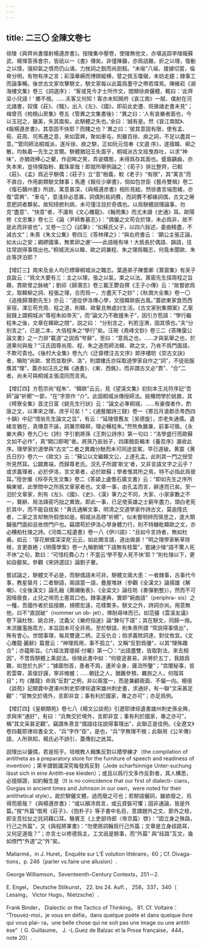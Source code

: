 ```yaml
---
---
---
```

title: 二三〇 全陳文卷七
---




徐陵《與齊尚書僕射楊遵彦書》。按陵集中壓卷，使陵無他文，亦堪追踪李陵報蘇武、楊惲答孫會宗，皆祇以一《書》傳矣。非僅陳籲，亦爲詰難，折之以理，復動之以情，强抑氣之憤而仍山涌，力挫詞之鋭而尚劍銛。“未喻”八端，援據切當，倫脊分明，有物有序之言；彩藻華縟而博辯縱横，譬之佩玉瓊琚，未妨走趨；隸事工而論事暢。後世古文家攻擊駢文，駢文家每以此篇爲墨守之帶若堞焉。陳維崧《湖海樓文集》卷三《詞選序》： “客或見今才士所作文，間類徐庾儷體，輒曰：‘此齊梁小兒語！’ 擲不視。……夫客又何知！客亦未知開府《哀江南》一賦、僕射在河北諸書，奴僕《莊》、《騷》，出入《左》、《國》，即前此史遷、班掾諸史書未見”；梅曾亮《柏梘山房集》卷五《管異之文集書後》：“異之曰：‘人有哀樂者面也，今以玉冠之，雖美，失其面矣。此駢體之失也。’余曰：‘誠有是。然《哀江南賦》、《報楊遵彦書》，其意固不快耶？而賤之也？’異之曰：‘彼其意固有限，使有孟、荀、莊周、司馬遷之意，來如雲興，聚如車屯，則雖百徐、庾之詞，不足以盡其一意。’”管同師法桐城派，遂斥徐、庾之駢，正如阮元信奉《文選·序》，遂擯韓、柳之散，均執着一先生之言爾。駢體猶冠玉失面乎，桐城派古文摇曳吞吐，以求“神味”，亦猶效捧心之顰，作迴眸之笑，弄姿矯態，未得爲存其面也。蹙眉齲齒，亦失本來，豈待搽脂粉、戴珠翠哉！即就所舉例論之：《荀子》排比整齊，已較《莊》、《孟》爲近乎駢偶；《莊子》立“意”樹義，較《老子》“有限”，其“寓言”而不直白，作用劇類駢文隸事；馬遷《報任少卿書》，倘如包世臣《藝舟雙楫》卷二《復石贛州書》所説，寓意甚深，《與楊遵彦書》相形見絀，然徐書言端思緒，亦復“雲興”、“車屯”，意淺非必意寡。詞偶則易詞費，而詞費不都緣詞偶，古文之瘠意肥詞者夥矣。故知掎摭利病，未可僅注目於奇偶也。以爲駢體説理論事，勿克“盡意”、“快意”者，不識有《文心雕龍》、《翰苑集》而尤未讀《史通》耳。歐陽修《文忠集》卷七三《論〈尹師魯墓志〉》：“偶儷之文苟合於理，未必爲非，故不是此而非彼也”，又卷一三〇《試筆》：“如蘇氏父子，以四六敍述，委曲精盡，不減古文”；朱熹《朱文公集》卷四三《答林擇之》：“與右府書云： ‘願公主張正論，如太山之安；綢繆國事，無累卵之慮’——此語極有味！大抵長於偶語、韻語，往往常説得事情出也。”桐城流派以韓、歐之詞兼程、朱之理爲職志，何竟未聞歐、朱此等評泊耶？

【增訂三】南宋及金人均已標舉桐城派之職志。葉適弟子陳耆卿《篔窗集》有吴子良跋云：“爲文大要有三：主之以理，張之以氣，束之以法。篔窗先生探周程之旨趣，貫歐曾之脉絡”；劉祁《歸潛志》卷三載王鬱自撰《王子小傳》云：“故嘗欲爲文，取韓柳之詞、程張之理，合而爲一，方盡天下之妙”；《秋澗大全集》卷一〇《追挽歸潛劉先生》亦云：“道從伊洛傳心學，文擅韓歐振古風。”蓋欲東家食而西家宿，渾忘苟充周、程之道，則韓、歐輩且無處討生活。《古文家别集類案》乙案敍録上謂桐城派“尊程朱如帝天”，而“論文乃不敢援朱子”，因引方苞語：“學行繼程朱之後，文章在韓歐之間”，説之曰： “分别言之，判若涇渭，固其慎也。”夫“分别言之”，已是二本，大倍程朱之“學行”矣。汪琬《堯峰文鈔》卷三二《答陳靄公論文書》之一力排“載道”之説爲“夸辭”，至曰：“意爲之也，……才與氣舉之也，於道果何與哉？”汪氏固尊尚周、程、朱之道而師法韓、歐之文，乃肯不爲門面語，不欺可貴也。《後村大全集》卷九六《迂齋標注古文序》即序樓昉《崇古文訣》者，稱昉“尚歐、曾而並取伊、洛”，則謂樓氏亦採取道學家自作之“詞”，不徒祇服膺其“理”，蓋亦如汪氏之稱《通書》、《東、西銘》，而非謂古文必“貫”、“合”二者。尚未可與桐城主張混同而言焉。

【增訂四】方苞宗尚“程朱”、“韓歐”云云，見《望溪文集》初刻本王兆符序記“吾師”論“祈嚮”一節，“在”字原作 “介”。此固桐城派傳授師法。姚椿問學於姚鼐，其《樗寮全集》首沈日富《姚先生行狀》云：“論文必準桐城，……有豪傑者作，酌唐之文，以準宋之理，庶乎可矣！”；《通藝閣詩三録》卷一《寄吕月滄郡丞粤西四十韻》中記“惜翁先生論文之旨”，有云：“延陵懷舊友［吴德旋］，宗老失通儒。遺緒言猶在，真傳意不誣，詞兼宗韓柳，理必暢程朱。”然熊魚難兼，前事可徵。《永樂大典》卷九〇七《詩》字引劉將孫《王荆公詩序》第一句曰：“洛學盛行而歐蘇文如不必作”，真“開口即喝”者。將孫乃辰翁子，四庫館臣輯本《養吾序》漏收此序。理學家於道學與“古文”二者之異趣分馳而未可同途並駕，早已道破。黄震《黄氏日抄》卷六一《歐文》云：“蘇公以文繼韓文公，上達孔孟，此則其一門之授受所見然耳。公闢異端，而歸尊老氏。況孔子所謂‘斯文’者，又非言語文字之云乎？或求義理者，必於伊洛，言文章者，必於歐蘇；學者惟其所之焉，特不必指此爲彼耳。”陸世儀《桴亭先生文集》卷二《答潁上盧儋石廣文書》云：“即如先生之序所稱東坡，此學問中之所爲文章家者也。文章一事，由孔孟而言，辭達而已矣。至一汨於文章家，則有《左》、《國》、《史》、《漢》筆力之不同，大家、小家家數之不一，聱辭、局法疎密巧拙之異致。即此一事，已足使英雄之士窮年盡力，頭白老死於其中，而不能自拔矣！”黄氏通解文事，明清之交道學家作詩古文，莫逾陸氏者，二家之言却無所假借如是。桐城派高標“祈嚮”，似未嘗明辨而慎思之，遂大類鋪張門面抑且依傍門户也。竊謂苟於伊洛心學身體力行，則不特糠粃韓歐之文，亦必糟粕杜陵之詩。《河南二程遺書》卷一八《伊川語》：“且如今言詩者，無如杜甫。如云：‘穿花蛺蝶深深見’云云，如此閑言語，道出做甚！”明之理學家斬草除根，言更直絶；《明儒學案》卷一九稱劉曉“下語無有枝葉”，嘗誦少陵“語不驚人死不休”之句，歎曰：“可惜枉費心力！不當云‘學不聖人死不休’耶？”則杜陵以下，更如自鄶矣。參觀《宋詩選註》論劉子翬。

嘗試論之，駢體文不必是，而駢偶語未可非。駢體文兩大患：一者隸事，古事代今事，教星替月；二者駢語，兩語當一語，疊屋堆牀（參觀《全漢文》論揚雄《解嘲》、《全後漢文》論孔融《薦禰衡表》、《全梁文》論任昉《奏彈劉整》）。然而不可因噎廢食，止兒之啼而土塞其口也。隸事運典，實即“婉曲語”（periphra- sis）之一種，吾國作者於兹擅勝，規模宏遠，花樣繁多。駢文之外，詩詞亦尚。用意無他，曰不“直説破”（nommer un ob- jet），俾耐尋味而已。如范攄《雲溪友議》卷下論杜牧、姚合詩，沈義父《樂府指迷》論“鍊句下語”；其在駢文，同歸一揆。末流雖濫施乖方，本旨固未可全非焉。至於駢語，則朱熹所謂 “常説得事情出”，殊有會心。世間事理，每具雙邊二柄，正反仇合；倘求義賅詞達，對仗攸宜。《文心雕龍·麗辭》篇嘗云：“神理爲用，事不孤立”，又稱“反對爲優”，以其“理殊趣合”；亦藴斯旨。《六祖法寶壇經·付囑》第一〇：“出語盡雙，皆取對法，來去相因”，不啻爲駢體上乘説法。徐陵此書中如：“何彼途甚易，非勞於五丁，我路爲難，如登於九折”；“據圖刎首，愚者不爲，運斧全身，庸流所鑒”；“宫闈秘事，皆若雲霄，英俊訏謨，寧非帷幄；……朝廷之人，猶難參預，羈旅之人，何階耳目”；均《雕龍》命爲“反對”之例，非以兩當一，而是兼顧兩面、不偏一向。楊億《談苑》記開寶中遼涿州刺史耶律琮遺宋雄州刺史書，求通好，有一聯“文采甚足觀”：“官無交於境外，言即非宜；事有利於國家，專之亦可”；亦足爲例。

【增訂四】《皇朝類苑》卷七八《楊文公談苑》引遼耶律琮遺書雄州刺史孫全興，求與宋“通好”，有曰：“兵無交於境外，言即非宜；事有利於國家，專之亦可”，稱“其文采甚足觀”。竊謂朱熹言“偶語往往説得事理出”，此聯正是佳例。《全遼文》卷四載耶律琮書全文，“兵”字作“臣”，是也，“兵”字無理不根；此聯用《公羊傳》語，人所熟知，楊氏必不誤引，蓋傳刻之訛耳。

説理出以儷偶，若是班乎。培根教人輯集反對以積學練才（the compilation of antitheta as a preparatory store for the furniture of speech and readiness of invention）；萊辛謂鋭識深究每發爲反對（Jede scharfsinnige Unter-suchung lässt sich in eine Antith-ese kleiden）；或且以爲行文多作反對者，其人構思，必擅辯證，如約翰生是（It is no coincidence that our first of dialecti- cians，Gorgias in ancient times and Johnson in our own，were noted for their antithetical style）。故於駢儷文體，過而廢之可也；若駢語儷詞，雖欲廢之，烏得而廢哉？《與楊遵彦書》：“或以顛沛爲言，或云資裝可懼；固非通論，皆是外篇。”按“外篇”借用《莊子》、《抱朴子》等子書中名目，意謂題外之文、節外之枝，即支吾拉扯之託詞藉口耳。駱賓王《上吏部侍郎〈帝京篇〉啓》：“固立身之殊路，行己之外篇”，又《與程將軍書》：“勿使將詞翰爲行己外篇；文章是立身歧路耳，又何足道哉？”；亦言士以修德爲主，工文祇是餘事，而“外篇” 與“歧路”互文，幾如傍門“外道”之“外”矣。

Mallarmé，in J. Huret，Enquête sur L’É volution littéraire，60；Cf. Divaga- tions，p. 246（parler vs.faire une allusion）.

George Williamson，Seventeenth-Century Contexts，251－2.

E. Engel， Deutsche Stilkunst， 22. bis 24. Aufl.， 258，337，340（ Lessing， Victor Hugo，Nietzsche）.

Frank Binder， Dialectic or the Tactics of Thinking， 81. Cf. Voltaire： “Trouvez-moi，je vous en défie，dans quelque poète et dans quelque livre qui vous plai- ra，une belle chose qui ne soit pas une image ou une antith èse”（ G. Guillaume， J. -L.Guez de Balzac et la Prose française，444，note 20）.